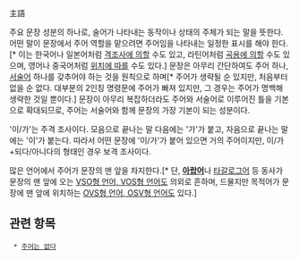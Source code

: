 主語

주요 문장 성분의 하나로, 술어가 나타내는 동작이나 상태의 주체가 되는 말을 뜻한다. 어떤 말이 문장에서 주어 역할을 맡으려면 주어임을 나타내는 일정한 표시를 해야 한다.[* 이는 한국어나 일본어처럼 [[교착어|격조사에 의할]] 수도 있고, 라틴어처럼 [[굴절어|곡용에 의할]] 수도 있으며, 영어나 중국어처럼 [[고립어#s-1|위치에 따를]] 수도 있다.] 문장은 아무리 간단하여도 주어 하나, [[서술어]] 하나를 갖추어야 하는 것을 원칙으로 하며[* 주어가 생략될 순 있지만, 처음부터 없을 순 없다. 대부분의 2인칭 명령문에 주어가 빠져 있지만, 그 경우는 주어가 명백해 생략한 것일 뿐이다.] 문장이 아무리 복잡하더라도 주어와 서술어로 이루어진 틀을 기본으로 확대되므로, 주어는 서술어와 함께 문장의 가장 기본이 되는 성분이다.

'이/가'는 주격 조사이다. 모음으로 끝나는 말 다음에는 '가'가 붙고, 자음으로 끝나는 말에는 '이'가 붙는다. 따라서 어떤 문장에 '이/가'가 붙어 있으면 거의 주어이지만, 이/가+되다/아니다의 형태인 경우 보격 조사이다.

많은 언어에서 주어가 문장의 맨 앞을 차지한다.[* 단, '''[[아랍어]]'''나 [[타갈로그어]] 등 동사가 문장의 맨 앞에 오는 [[어순#s-2.3|VSO형 언어, VOS형 언어]]도 의외로 흔하며, 드물지만 목적어가 문장에 맨 앞에 위치하는 [[어순#s-2.3|OVS형 언어, OSV형 언어]]도 있다.]

== 관련 항목 ==
  * [[주어는 없다]]
